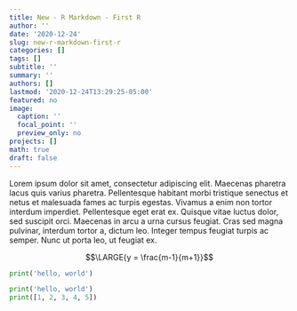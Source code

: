 ```yaml
---
title: New - R Markdown - First R
author: ''
date: '2020-12-24'
slug: new-r-markdown-first-r
categories: []
tags: []
subtitle: ''
summary: ''
authors: []
lastmod: '2020-12-24T13:29:25-05:00'
featured: no
image:
  caption: ''
  focal_point: ''
  preview_only: no
projects: []
math: true
draft: false
---
```


Lorem ipsum dolor sit amet, consectetur adipiscing elit. Maecenas pharetra lacus quis varius pharetra. Pellentesque habitant morbi tristique senectus et netus et malesuada fames ac turpis egestas. Vivamus a enim non tortor interdum imperdiet. Pellentesque eget erat ex. Quisque vitae luctus dolor, sed suscipit orci. Maecenas in arcu a urna cursus feugiat. Cras sed magna pulvinar, interdum tortor a, dictum leo. Integer tempus feugiat turpis ac semper. Nunc ut porta leo, ut feugiat ex.

$$\LARGE{y = \frac{m-1}{m+1}}$$

```python
print('hello, world')
```

```python
print('hello, world')
print([1, 2, 3, 4, 5])
```

